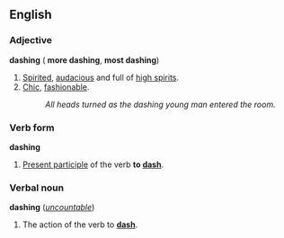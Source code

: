 ==English==
===Adjective===
'''dashing''' ({{compar}} '''more dashing''', {{superl}} '''most dashing''')

#[[Spirited]], [[audacious]] and full of [[high spirits]].
#[[Chic]], [[fashionable]].
#:''All heads turned as the dashing young man entered the room.''

===Verb form===
'''dashing'''

#[[Present participle]] of the verb '''to [[dash]]'''.

===Verbal noun===
'''dashing''' (''[[uncountable]]'')

#The action of the verb to '''[[dash]]'''.